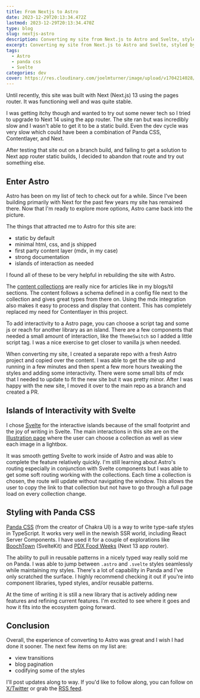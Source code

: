 ```yaml
---
title: From Nextjs to Astro
date: 2023-12-29T20:13:34.472Z
lastmod: 2023-12-29T20:13:34.470Z
type: blog
slug: nextjs-astro
description: Converting my site from Next.js to Astro and Svelte, styled by Panda CSS
excerpt: Converting my site from Next.js to Astro and Svelte, styled by Panda CSS
tags:
  - Astro
  - panda css
  - Svelte
categories: dev
cover: https://res.cloudinary.com/joelmturner/image/upload/v1704214028/Posts/Nextjs_to_Astro.png
---
```


Until recently, this site was built with Next (Next.js) 13 using the pages router. It was functioning well and was quite stable.

I was getting itchy though and wanted to try out some newer tech so I tried to upgrade to Next 14 using the app router. The site ran but was incredibly slow and I wasn't able to get it to be a static build. Even the dev cycle was very slow which could have been a combination of Panda CSS, Contentlayer, and Next.

After testing that site out on a branch build, and failing to get a solution to Next app router static builds, I decided to abandon that route and try out something else.

## Enter Astro

Astro has been on my list of tech to check out for a while. Since I've been building primarily with Next for the past few years my site has remained there. Now that I'm ready to explore more options, Astro came back into the picture.

The things that attracted me to Astro for this site are:

- static by default
- minimal html, css, and js shipped
- first party content layer (mdx, in my case)
- strong documentation
- islands of interaction as needed

I found all of these to be very helpful in rebuilding the site with Astro.

The [content collections](https://docs.astro.build/en/guides/content-collections/) are really nice for articles like in my blogs/til sections. The content follows a schema defined in a config file next to the collection and gives great types from there on. Using the mdx integration also makes it easy to process and display that content. This has completely replaced my need for Contentlayer in this project.

To add interactivity to a Astro page, you can choose a script tag and some js or reach for another library as an island. There are a few components that needed a small amount of interaction, like the `ThemeSwitch` so I added a little script tag. I was a nice exercise to get closer to vanilla js when needed.

When converting my site, I created a separate repo with a fresh Astro project and copied over the content. I was able to get the site up and running in a few minutes and then spent a few more hours tweaking the styles and adding some interactivity. There were some small bits of mdx that I needed to update to fit the new site but it was pretty minor. After I was happy with the new site, I moved it over to the main repo as a branch and created a PR.

## Islands of Interactivity with Svelte

I chose [Svelte](https://svelte.dev/) for the interactive islands because of the small footprint and the joy of writing in Svelte. The main interactions in this site are on the [Illustration page](/illustration) where the user can choose a collection as well as view each image in a lightbox.

It was smooth getting Svelte to work inside of Astro and was able to complete the feature relatively quickly. I'm still learning about Astro's routing especially in conjunction with Svelte components but I was able to get some soft routing working with the collections. Each time a collection is chosen, the route will update without navigating the window. This allows the user to copy the link to that collection but not have to go through a full page load on every collection change.

## Styling with Panda CSS

[Panda CSS](https://panda-css.com/) (from the creator of Chakra UI) is a way to write type-safe styles in TypeScript. It works very well in the newish SSR world, including React Server Components. I have used it for a couple of explorations like [BoochTown](https://boochtown.com/) (SvelteKit) and [PDX Food Weeks](https://pdx-food-weeks.vercel.app/) (Next 13 app router).

The ability to pull in reusable patterns in a nicely typed way really sold me on Panda. I was able to jump between `.astro` and `.svelte` styles seamlessly while maintaining my styles. There's a lot of capability in Panda and I've only scratched the surface. I highly recommend checking it out if you're into component libraries, typed styles, and/or reusable patterns.

At the time of writing it is still a new library that is actively adding new features and refining current features. I'm excited to see where it goes and how it fits into the ecosystem going forward.

## Conclusion

Overall, the experience of converting to Astro was great and I wish I had done it sooner. The next few items on my list are:

- view transitions
- blog pagination
- codifying some of the styles

I'll post updates along to way. If you'd like to follow along, you can follow on [X/Twitter](https://twitter.com/joelmturner) or grab the [RSS feed](http://localhost:4321/rss.xml).
